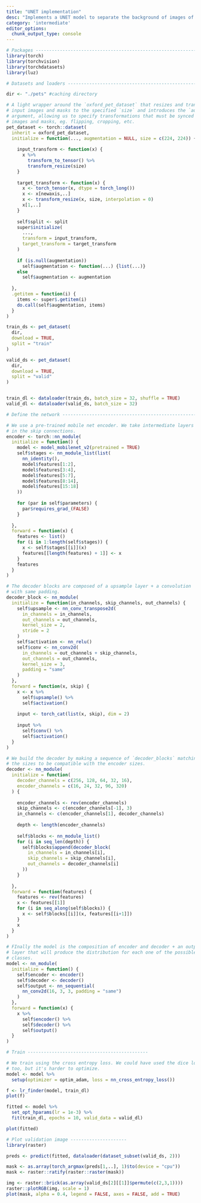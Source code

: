 ```yaml
---
title: "UNET implementation"
desc: "Implements a UNET model to separate the background of images of cats and dogs."
category: 'intermediate'
editor_options: 
  chunk_output_type: console
---
```


```r
# Packages ----------------------------------------------------------------
library(torch)
library(torchvision)
library(torchdatasets)
library(luz)

# Datasets and loaders ----------------------------------------------------

dir <- "./pets" #caching directory

# A light wrapper around the `oxford_pet_dataset` that resizes and transforms 
# input images and masks to the specified `size` and introduces the `augmentation`
# argument, allowing us to specify transformations that must be synced between 
# images and masks, eg. flipping, cropping, etc.
pet_dataset <- torch::dataset(
  inherit = oxford_pet_dataset,
  initialize = function(..., augmentation = NULL, size = c(224, 224)) {
    
    input_transform <- function(x) {
      x %>% 
        transform_to_tensor() %>% 
        transform_resize(size)
    }
    
    target_transform <- function(x) {
      x <- torch_tensor(x, dtype = torch_long())
      x <- x[newaxis,..]
      x <- transform_resize(x, size, interpolation = 0)
      x[1,..]
    }
    
    self$split <- split
    super$initialize(
      ..., 
      transform = input_transform,
      target_transform = target_transform
    )
    
    if (is.null(augmentation))
      self$augmentation <- function(...) {list(...)}
    else
      self$augmentation <- augmentation
    
  },
  .getitem = function(i) {
    items <- super$.getitem(i)  
    do.call(self$augmentation, items)
  }
)

train_ds <- pet_dataset(
  dir,
  download = TRUE,
  split = "train"
)

valid_ds <- pet_dataset(
  dir,
  download = TRUE,
  split = "valid"
)


train_dl <- dataloader(train_ds, batch_size = 32, shuffle = TRUE)
valid_dl <- dataloader(valid_ds, batch_size = 32)

# Define the network ------------------------------------------------------

# We use a pre-trained mobile net encoder. We take intermediate layers to use
# in the skip connections.
encoder <- torch::nn_module(
  initialize = function() {
    model <- model_mobilenet_v2(pretrained = TRUE)
    self$stages <- nn_module_list(list(
      nn_identity(),
      model$features[1:2],
      model$features[3:4],
      model$features[5:7],
      model$features[8:14],
      model$features[15:18]
    ))
    
    for (par in self$parameters) {
      par$requires_grad_(FALSE)
    }
    
  },
  forward = function(x) {
    features <- list()
    for (i in 1:length(self$stages)) {
      x <- self$stages[[i]](x)
      features[[length(features) + 1]] <- x
    }
    features
  }
)

# The decoder blocks are composed of a upsample layer + a convolution
# with same padding.
decoder_block <- nn_module(
  initialize = function(in_channels, skip_channels, out_channels) {
    self$upsample <- nn_conv_transpose2d(
      in_channels = in_channels, 
      out_channels = out_channels,
      kernel_size = 2,
      stride = 2
    )
    self$activation <- nn_relu()
    self$conv <- nn_conv2d(
      in_channels = out_channels + skip_channels, 
      out_channels = out_channels,
      kernel_size = 3,
      padding = "same"
    )
  },
  forward = function(x, skip) {
    x <- x %>% 
      self$upsample() %>% 
      self$activation()
    
    input <- torch_cat(list(x, skip), dim = 2)
    
    input %>% 
      self$conv() %>% 
      self$activation()
  }
)

# We build the decoder by making a sequence of `decoder_blocks` matching
# the sizes to be compatible with the encoder sizes.
decoder <- nn_module(
  initialize = function(
    decoder_channels = c(256, 128, 64, 32, 16),
    encoder_channels = c(16, 24, 32, 96, 320)
  ) {
    
    encoder_channels <- rev(encoder_channels)
    skip_channels <- c(encoder_channels[-1], 3)
    in_channels <- c(encoder_channels[1], decoder_channels)
    
    depth <- length(encoder_channels)
    
    self$blocks <- nn_module_list()
    for (i in seq_len(depth)) {
      self$blocks$append(decoder_block(
        in_channels = in_channels[i],
        skip_channels = skip_channels[i],
        out_channels = decoder_channels[i]
      ))
    }
    
  },
  forward = function(features) {
    features <- rev(features)
    x <- features[[1]]
    for (i in seq_along(self$blocks)) {
      x <- self$blocks[[i]](x, features[[i+1]])
    }
    x
  }
)

# FInally the model is the composition of encoder and decoder + an output 
# layer that will produce the distribution for each one of the possible 
# classes.
model <- nn_module(
  initialize = function() {
    self$encoder <- encoder()
    self$decoder <- decoder()
    self$output <- nn_sequential(
      nn_conv2d(16, 3, 3, padding = "same")
    )
  },
  forward = function(x) {
    x %>% 
      self$encoder() %>% 
      self$decoder() %>% 
      self$output()
  }
)

# Train ---------------------------------------------

# We train using the cross entropy loss. We could have used the dice loss
# too, but it's harder to optimize.
model <- model %>%
  setup(optimizer = optim_adam, loss = nn_cross_entropy_loss())

f <- lr_finder(model, train_dl)
plot(f)

fitted <- model %>%
  set_opt_hparams(lr = 1e-3) %>% 
  fit(train_dl, epochs = 10, valid_data = valid_dl)

plot(fitted)

# Plot validation image ---------------------
library(raster)

preds <- predict(fitted, dataloader(dataset_subset(valid_ds, 2)))

mask <- as.array(torch_argmax(preds[1,..], 1)$to(device = "cpu"))
mask <- raster::ratify(raster::raster(mask))

img <- raster::brick(as.array(valid_ds[2][[1]]$permute(c(2,3,1))))
raster::plotRGB(img, scale = 1)
plot(mask, alpha = 0.4, legend = FALSE, axes = FALSE, add = TRUE)
```

